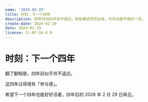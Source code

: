 ```yaml
---
name: '2024-02-29'
title: 时刻：下一个四年
description: 四年时间似乎并不遥远，有些事还历历在目，今天也是平常的一天。
create-date: 2024-02-29
date: 2024-02-29
license: CC-BY-SA-4.0
---
```



# 时刻：下一个四年

翻了翻相册，四年前似乎并不遥远。

<Picture
  src="https://file.lifeni.life/notebook/存档/2024-02-29/2020-02-29.webp"
  alt="拍摄于 2020 年 2 月 29 日"
  caption
/>

这四年过得很有「参与感」。

<Picture
  src="https://file.lifeni.life/notebook/存档/2024-02-29/界湖公园.webp"
  alt="拍摄于 2024 年 2 月，界湖公园"
  caption
/>

希望下一个四年也能好好活着，四年后的 2028 年 2 月 29 日再见。
